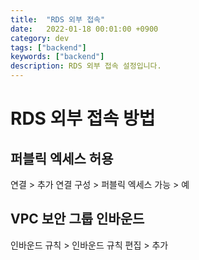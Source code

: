 ```yaml
---
title:  "RDS 외부 접속"
date:   2022-01-18 00:01:00 +0900
category: dev
tags: ["backend"]
keywords: ["backend"]
description: RDS 외부 접속 설정입니다.
---
```


# RDS 외부 접속 방법

## 퍼블릭 엑세스 허용
연결 > 추가 연결 구성 > 퍼블릭 엑세스 가능 > 예

## VPC 보안 그룹 인바운드 
인바운드 규칙 > 인바운드 규칙 편집 > 추가